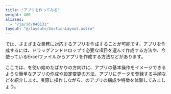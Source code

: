 ```yaml
---
title: "アプリを作ってみる"
weight: 400
aliases:
  - "/ja/id/040131"
layout: "@/layouts/SectionLayout.astro"
---
```




<Kintone />では、さまざまな業務に対応するアプリを作成することが可能です。アプリを作成するには、ドラッグアンドドロップで必要な項目を選んで作成する方法や、今使っているExcelファイルからアプリを作成する方法などがあります。

ここでは、<Kintone />を使い始めたばかりの方向けに、アプリの基本操作をイメージできるような簡単なアプリの作成や設定変更の方法、アプリにデータを登録する手順などを紹介します。実際に操作しながら、<Kintone />のアプリの構成や特徴を体験してみましょう。
